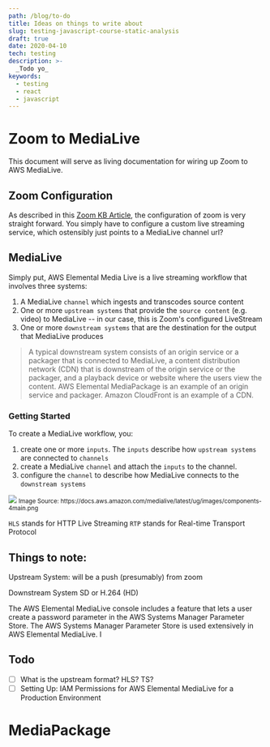 ```yaml
---
path: /blog/to-do
title: Ideas on things to write about
slug: testing-javascript-course-static-analysis
draft: true
date: 2020-04-10
tech: testing
description: >-
  _Todo yo_
keywords:
  - testing
  - react
  - javascript
---
```


# Zoom to MediaLive

This document will serve as living documentation for wiring up Zoom to AWS
MediaLive.

## Zoom Configuration

As described in this
[Zoom KB Article](https://support.zoom.us/hc/en-us/articles/115001777826-Live-Streaming-Meetings-or-Webinars-Using-a-Custom-Service),
the configuration of zoom is very straight forward. You simply have to configure
a custom live streaming service, which ostensibly just points to a MediaLive
channel url?

## MediaLive

Simply put, AWS Elemental Media Live is a live streaming workflow that involves
three systems:

1. A MediaLive `channel` which ingests and transcodes source content
2. One or more `upstream systems` that provide the `source content` (e.g. video)
   to MediaLive -- in our case, this is Zoom's configured LiveStream
3. One or more `downstream systems` that are the destination for the output that
   MediaLive produces

> A typical downstream system consists of an origin service or a packager that
> is connected to MediaLive, a content distribution network (CDN) that is
> downstream of the origin service or the packager, and a playback device or
> website where the users view the content. AWS Elemental MediaPackage is an
> example of an origin service and packager. Amazon CloudFront is an example of
> a CDN.

### Getting Started

To create a MediaLive workflow, you:

1. create one or more `inputs`. The `inputs` describe how `upstream systems` are
   connected to `channels`
2. create a MediaLive `channel` and attach the `inputs` to the channel.
3. configure the `channel` to describe how MediaLive connects to the
   `downstream systems`

<img src="https://docs.aws.amazon.com/medialive/latest/ug/images/components-4main.png" />
<small>
  Image&nbspSource:&nbsphttps://docs.aws.amazon.com/medialive/latest/ug/images/components-4main.png
</small>

`HLS` stands for HTTP Live Streaming `RTP` stands for Real-time Transport
Protocol

## Things to note:

Upstream System: will be a push (presumably) from zoom

Downstream System SD or H.264 (HD)

The AWS Elemental MediaLive console includes a feature that lets a user create a
password parameter in the AWS Systems Manager Parameter Store. The AWS Systems
Manager Parameter Store is used extensively in AWS Elemental MediaLive. I

## Todo

- [ ] What is the upstream format? HLS? TS?
- [ ] Setting Up: IAM Permissions for AWS Elemental MediaLive for a Production
      Environment

# MediaPackage
